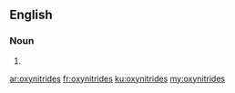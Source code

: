 ==English==

===Noun===
{{head|en|plural}}

# {{plural of|oxynitride|lang=en|nocat=1}}

[[ar:oxynitrides]]
[[fr:oxynitrides]]
[[ku:oxynitrides]]
[[my:oxynitrides]]